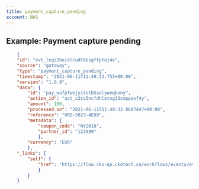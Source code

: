 ```yaml
---
title: payment_capture_pending
account: NAS
---
```


## Example: Payment capture pending

```json
    {
    "id": "evt_legz2boielcudl6bsgftptoj4e",
    "source": "gateway",
    "type": "payment_capture_pending",
    "timestamp": "2021-06-11T11:40:33.755+00:00",
    "version": "1.0.9",
    "data": {
        "id": "pay_wafpfwejyitetb5aolywmqbxny",
        "action_id": "act_s3cs5ncfdhletng33xmppexf4y",
        "amount": 100,
        "processed_on": "2021-06-11T11:40:32.8607447+00:00",
        "reference": "ORD-5023-4E89",
        "metadata": {
            "coupon_code": "NY2018",
            "partner_id": "123989"
            },
        "currency": "EUR"
        },
    "_links": {
        "self": {
            "href": "https://flow.cko-qa.ckotech.co/workflows/events/evt_legz2boielcudl6bsgftptoj4e"
            }
        }
    }
```


